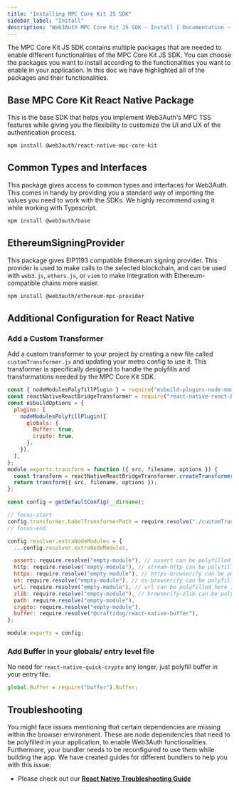 ```yaml
---
title: "Installing MPC Core Kit JS SDK"
sidebar_label: "Install"
description: "Web3Auth MPC Core Kit JS SDK - Install | Documentation - Web3Auth"
---
```


The MPC Core Kit JS SDK contains multiple packages that are needed to enable different
functionalities of the MPC Core Kit JS SDK. You can choose the packages you want to install
according to the functionalities you want to enable in your application. In this doc we have
highlighted all of the packages and their functionalities.

## Base MPC Core Kit React Native Package

This is the base SDK that helps you implement Web3Auth's MPC TSS features while giving you the
flexibility to customize the UI and UX of the authentication process.

```bash npm2yarn
npm install @web3auth/react-native-mpc-core-kit
```

## Common Types and Interfaces

This package gives access to common types and interfaces for Web3Auth. This comes in handy by
providing you a standard way of importing the values you need to work with the SDKs. We highly
recommend using it while working with Typescript.

```bash npm2yarn
npm install @web3auth/base
```

## EthereumSigningProvider

This package gives EIP1193 compatible Ethereum signing provider. This provider is used to make calls
to the selected blockchain, and can be used with `web3.js`, `ethers.js`, or `viem` to make
integration with Ethereum-compatible chains more easier.

```bash npm2yarn
npm install @web3auth/ethereum-mpc-provider
```

## Additional Configuration for React Native

### Add a Custom Transformer

Add a custom transformer to your project by creating a new file called `customTransformer.js` and
updating your metro config to use it. This transformer is specifically designed to handle the
polyfills and transformations needed by the MPC Core Kit SDK.

```js title="customTransformer.js"
const { nodeModulesPolyfillPlugin } = require("esbuild-plugins-node-modules-polyfill");
const reactNativeReactBridgeTransformer = require("react-native-react-bridge/lib/plugin");
const esbuildOptions = {
  plugins: [
    nodeModulesPolyfillPlugin({
      globals: {
        Buffer: true,
        crypto: true,
      },
    }),
  ],
};
module.exports.transform = function ({ src, filename, options }) {
  const transform = reactNativeReactBridgeTransformer.createTransformer(esbuildOptions);
  return transform({ src, filename, options });
};
```

```js title="metro.config.js"
const config = getDefaultConfig(__dirname);

// focus-start
config.transformer.babelTransformerPath = require.resolve("./customTransformer.js");
// focus-end

config.resolver.extraNodeModules = {
  ...config.resolver.extraNodeModules,

  assert: require.resolve("empty-module"), // assert can be polyfilled here if needed
  http: require.resolve("empty-module"), // stream-http can be polyfilled here if needed
  https: require.resolve("empty-module"), // https-browserify can be polyfilled here if needed
  os: require.resolve("empty-module"), // os-browserify can be polyfilled here if needed
  url: require.resolve("empty-module"), // url can be polyfilled here if needed
  zlib: require.resolve("empty-module"), // browserify-zlib can be polyfilled here if needed
  path: require.resolve("empty-module"),
  crypto: require.resolve("empty-module"),
  buffer: require.resolve("@craftzdog/react-native-buffer"),
};

module.exports = config;
```

### Add Buffer in your globals/ entry level file

No need for `react-native-quick-crypto` any longer, just polyfill buffer in your entry file.

```js title="globals.ts"
global.Buffer = require("buffer").Buffer;
```

## Troubleshooting

You might face issues mentioning that certain dependencies are missing within the browser
environment. These are node dependencies that need to be polyfilled in your application, to enable
Web3Auth functionalities. Furthermore, your bundler needs to be reconfigured to use them while
building the app. We have created guides for different bundlers to help you with this issue:

- Please check out our **[React Native Troubleshooting Guide](/troubleshooting/metro-issues-mpc)**
